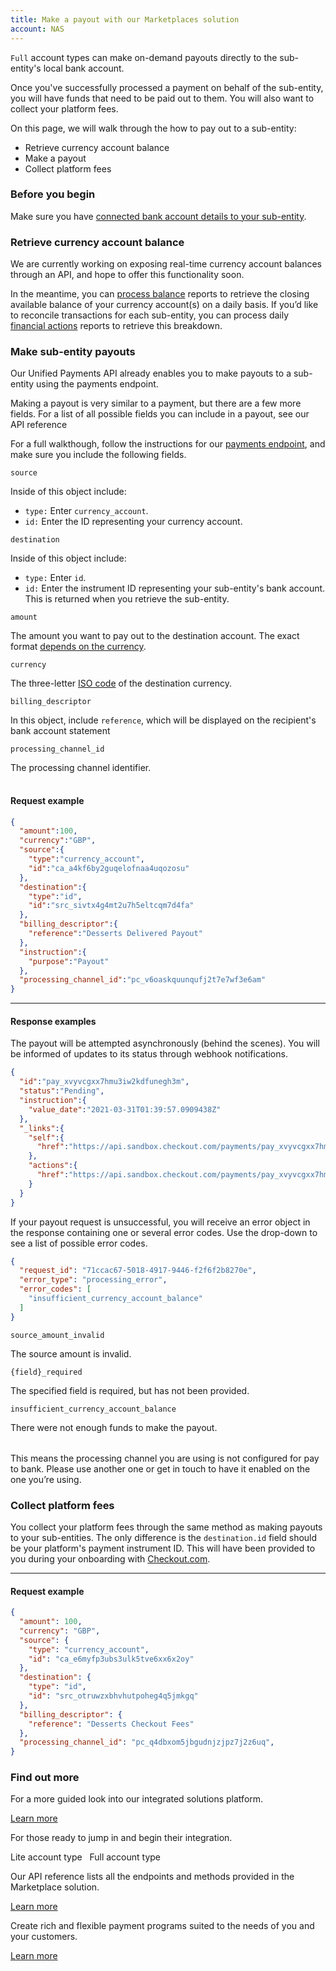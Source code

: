 ```yaml
---
title: Make a payout with our Marketplaces solution
account: NAS
---
```


`Full` account types can make on-demand payouts directly to the sub-entity's local bank account.

Once you've successfully processed a payment on behalf of the sub-entity, you will have funds that need to be paid out to them. You will also want to collect your platform fees.

On this page, we will walk through the how to pay out to a sub-entity:

- Retrieve currency account balance
- Make a payout
- Collect platform fees

### Before you begin 

Make sure you have [connected bank account details to your sub-entity](/marketplaces/onboarding/api/full/manage-bank-accounts).

### Retrieve currency account balance

We are currently working on exposing real-time currency account balances through an API, and hope to offer this functionality soon.

In the meantime, you can [process balance](/reporting/reconciliation-reports/balance-reports) reports to retrieve the closing available balance of your currency account(s) on a daily basis. If you’d like to reconcile transactions for each sub-entity, you can process daily [financial actions](/reporting/reconciliation-reports/financial-actions-reports) reports to retrieve this breakdown. 

### Make sub-entity payouts

Our Unified Payments API already enables you to make payouts to a sub-entity using the payments endpoint.

Making a payout is very similar to a payment, but there are a few more <StatusTag type="required" display="inline" /> fields. For a list of all possible fields you can include in a payout, see our <ExternalLink href="https://api-reference.checkout.com/preview/crusoe/#operation/requestAPaymentOrPayout). Make sure you select _PayoutRequest_ to see the correct fields." target="_blank">API reference</ExternalLink>

For a full walkthough, follow the instructions for our [payments endpoint](/payments/accept-payments/request-a-payment), and make sure you include the following fields.

<Table>
<TableHead headers={['Field name', 'Description']} />
<TableBody>
<TableRow>
<TableCell>

`source`

<TypeTag type="object" />
</TableCell>
<TableCell>

Inside of this object include:

- `type:` Enter `currency_account`.
- `id:` Enter the ID representing your currency account.

</TableCell>
</TableRow>
<TableRow>
<TableCell>

`destination`

<TypeTag type="object" />
</TableCell>
<TableCell>

Inside of this object include:

- `type:` Enter `id`.
- `id:` Enter the instrument ID representing your sub-entity's bank account. This is returned when you retrieve the sub-entity.

</TableCell>
</TableRow>
<TableRow>
<TableCell>

`amount`

<TypeTag type="integer" />
</TableCell>
<TableCell>

The amount you want to pay out to the destination account. The exact format [depends on the currency](/resources/calculating-the-amount).

</TableCell>
</TableRow>
<TableRow>
<TableCell>

`currency`

<TypeTag type="string" />

</TableCell>
<TableCell>

The three-letter [ISO code](/resources/codes/currency-codes) of the destination currency.

</TableCell>
</TableRow>
<TableRow>
<TableCell>

`billing_descriptor`

<TypeTag type="object" />
</TableCell>
<TableCell>

In this object, include `reference`, which will be displayed on the recipient's bank account statement

</TableCell>
</TableRow>
<TableRow>
<TableCell>

`processing_channel_id`

<TypeTag type="string" />
</TableCell>
<TableCell>

The processing channel identifier.

</TableCell>
</TableRow>
</TableBody>
</Table>

#### Request example

```json
{
  "amount":100,
  "currency":"GBP",
  "source":{
    "type":"currency_account",
    "id":"ca_a4kf6by2guqelofnaa4uqozosu"
  },
  "destination":{
    "type":"id",
    "id":"src_sivtx4g4mt2u7h5eltcqm7d4fa"
  },
  "billing_descriptor":{
    "reference":"Desserts Delivered Payout"
  },
  "instruction":{
    "purpose":"Payout"
  },
  "processing_channel_id":"pc_v6oaskquunqufj2t7e7wf3e6am"
}

```

---

#### Response examples

The payout will be attempted asynchronously (behind the scenes). You will be informed of updates to its status through webhook notifications.

<tabs>
<tab title="202 - Payment asynchronous">

```json withBorder=false
{
  "id":"pay_xvyvcgxx7hmu3iw2kdfunegh3m",
  "status":"Pending",
  "instruction":{
    "value_date":"2021-03-31T01:39:57.0909438Z"
  },
  "_links":{
    "self":{
      "href":"https://api.sandbox.checkout.com/payments/pay_xvyvcgxx7hmu3iw2kdfunegh3m"
    },
    "actions":{
      "href":"https://api.sandbox.checkout.com/payments/pay_xvyvcgxx7hmu3iw2kdfunegh3m/actions"
    }
  }
}
```

</tab>
<tab title="422 - Invalid data was sent">

If your payout request is unsuccessful, you will receive an error object in the response containing one or several error codes. Use the drop-down to see a list of possible error codes.

```json withBorder=false
{
  "request_id": "71ccac67-5018-4917-9446-f2f6f2b8270e",
  "error_type": "processing_error",
  "error_codes": [
    "insufficient_currency_account_balance"
  ]
}
```

<Accordion title="Possible error codes">
<Table>
<TableHead headers={['Error code', 'Description']} />
<TableBody>
<TableRow>
<TableCell>

`source_amount_invalid`

</TableCell>
<TableCell>

The source amount is invalid.

</TableCell>
</TableRow>
<TableRow>
<TableCell>

`{field}_required`

</TableCell>
<TableCell>

The specified field is required, but has not been provided.

</TableCell>
</TableRow>
<TableRow>
<TableCell>

`insufficient_currency_account_balance`

</TableCell>
<TableCell>

There were not enough funds to make the payout.

</TableCell>
</TableRow>
</TableBody>
</Table>
</Accordion>
<Accordion title="Why is there a 'pay to bank not configured' error when attempting a payout?">

This means the processing channel you are using is not configured for pay to bank. Please use another one or get in touch to have it enabled on the one you’re using.

</Accordion>

</tab>
</tabs>


### Collect platform fees

You collect your platform fees through the same method as making payouts to your sub-entities. The only difference is the `destination.id` field should be your platform's payment instrument ID. This will have been provided to you during your onboarding with [Checkout.com](https://www.checkout.com/).

---

#### Request example

```json
{
  "amount": 100,
  "currency": "GBP",
  "source": {
    "type": "currency_account",
    "id": "ca_e6myfp3ubs3ulk5tve6xx6x2oy"
  },
  "destination": {
    "type": "id",
    "id": "src_otruwzxbhvhutpoheg4q5jmkgq"
  },
  "billing_descriptor": {
    "reference": "Desserts Checkout Fees"
  },
  "processing_channel_id": "pc_q4dbxom5jbgudnjzjpz7j2z6uq",
}

```

### Find out more

<ContentPanel title="Understand your account structure" imgSrc="/NAS/Marketplaces/understand-your-account-structure.svg">

For a more guided look into our integrated solutions platform.

[Learn more](/marketplaces/account-structure)

</ContentPanel>
<ContentPanel title="Quick start" imgSrc="/NAS/Marketplaces/quick-start.svg">

For those ready to jump in and begin their integration.

<ButtonLinkSecondary href="/marketplaces/quick-start-lite">Lite account type</ButtonLinkSecondary>
&nbsp;
<ButtonLinkSecondary href="/marketplaces/quick-start-full">Full account type</ButtonLinkSecondary>

</ContentPanel>

<ContentPanel title="Marketplace API reference" imgSrc="/NAS/Marketplaces/marketplaces-api.svg">

Our API reference lists all the endpoints and methods provided in the Marketplace solution.

[Learn more](https://api-reference.checkout.com/preview/crusoe/#tag/Marketplace)

</ContentPanel>
<ContentPanel title="Marketplaces" imgSrc="/NAS/Marketplaces/understand-your-account-structure.svg" withBorder={false}>

Create rich and flexible payment programs suited to the needs of you and your customers.

[Learn more](/marketplaces)

</ContentPanel>
